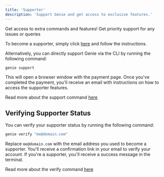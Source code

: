 ```yaml
---
title: 'Supporter'
description: 'Support Genie and get access to exclusive features.'
---
```


<CardGroup>
    <Card
        title="Extra Commands"
        icon="plus"
        href="https://pages.razorpay.com/pl_OTSm4FIikwNBmA/view"
    >
        Get access to extra commands and features!
    </Card>
    <Card
        title="Priority Support"
        icon="phone"
        href="https://pages.razorpay.com/pl_OTSm4FIikwNBmA/view"
    >
        Get priority support for any issues or queries
    </Card>
</CardGroup>

To become a supporter, simply click [here](href="https://pages.razorpay.com/pl_OTSm4FIikwNBmA/view") and follow the instructions.

Alternatively, you can directly support Genie via the CLI by running the following command:

```bash
genie support
```

This will open a browser window with the payment page. Once you've completed the payment, you'll receive an email with instructions on how to access the supporter features.

Read more about the support command [here](/commands/support)

## Verifying Supporter Status

You can verify your supporter status by running the following command:

```bash
genie verify "me@domain.com"
```

Replace `me@domain.com` with the email address you used to become a supporter. You'll receive a confirmation link in your email to verify your account. If you're a supporter, you'll receive a success message in the terminal.

Read more about the verify command [here](/commands/verify)